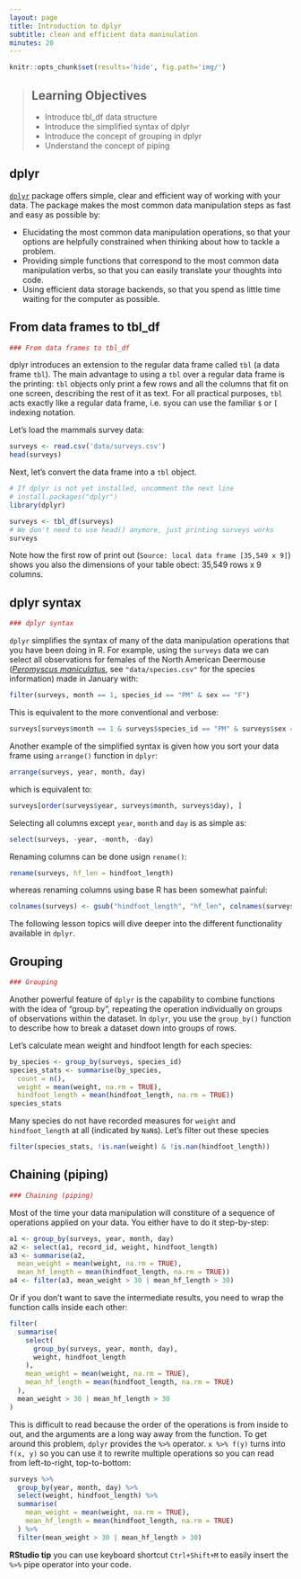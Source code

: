 ```yaml
---
layout: page
title: Introduction to dplyr
subtitle: clean and efficient data maninulation
minutes: 20
---
```

  
```r
knitr::opts_chunk$set(results='hide', fig.path='img/')
```

> ## Learning Objectives
>
> * Introduce tbl_df data structure
> * Introduce the simplified syntax of dplyr
> * Introduce the concept of grouping in dplyr
> * Understand the concept of piping

## dplyr

[`dplyr`](https://github.com/hadley/dplyr) package offers simple, clear and 
efficient way of working with your data. The package makes the most common data
manipulation steps as fast and easy as possible by:

* Elucidating the most common data manipulation operations, so that your
  options are helpfully constrained when thinking about how to tackle a
  problem.
* Providing simple functions that correspond to the most common
  data manipulation verbs, so that you can easily translate your thoughts
  into code.
* Using efficient data storage backends, so that you spend as little time
  waiting for the computer as possible.

## From data frames to tbl_df 

```r
### From data frames to tbl_df
```

dplyr introduces an extension to the regular data frame called `tbl` (a data
frame `tbl`). The main advantage to using a `tbl` over a regular data frame 
is the printing: `tbl` objects only print a few rows and all the columns that 
fit on one screen, describing the rest of it as text. For all practical 
purposes, `tbl` acts exactly like a regular data frame, i.e. syou can use the 
familiar `$` or `[` indexing notation.

Let's load the mammals survey data:

```r
surveys <- read.csv('data/surveys.csv')
head(surveys)
```

Next, let's convert the data frame into a `tbl` object.

```r
# If dplyr is not yet installed, uncomment the next line
# install.packages("dplyr")
library(dplyr)

surveys <- tbl_df(surveys)
# We don't need to use head() anymore, just printing surveys works
surveys
```

Note how the first row of print out (`Source: local data frame [35,549 x 9]`)
shows you also the dimensions of your table obect: 35,549 rows x 9 columns.

## dplyr syntax

```r
### dplyr syntax
```

`dplyr` simplifies the syntax of many of the data manipulation operations that
you have been doing in R. For example, using the `surveys` data we can select 
all observations for females of the North American Deermouse 
([*Peromyscus maniculatus*](https://en.wikipedia.org/wiki/Peromyscus_maniculatus), 
see `"data/species.csv"` for the species information) made in January with:

```r
filter(surveys, month == 1, species_id == "PM" & sex == "F")
```

This is equivalent to the more conventional and verbose:

```r
surveys[surveys$month == 1 & surveys$species_id == "PM" & surveys$sex == "F", ]
```

Another example of the simplified syntax is given how you sort your data frame
using `arrange()` function in `dplyr`:

```r
arrange(surveys, year, month, day)
```

which is equivalent to:

```r
surveys[order(surveys$year, surveys$month, surveys$day), ]
```

Selecting all columns except `year`, `month` and `day` is as simple as:

```r
select(surveys, -year, -month, -day)
```

Renaming columns can be done usign `rename()`:

```r
rename(surveys, hf_len = hindfoot_length)
```

whereas renaming columns using base R has been somewhat painful:

```r
colnames(surveys) <- gsub("hindfoot_length", "hf_len", colnames(surveys))
```

The following lesson topics will dive deeper into the different functionality
available in `dplyr`.

## Grouping

```r
### Grouping
```

Another powerful feature of `dplyr` is the capability to combine functions
with the idea of "group by", repeating the operation individually on groups of 
observations within the dataset. In `dplyr`, you use the `group_by()` function 
to describe how to break a dataset down into groups of rows.

Let's calculate mean weight and hindfoot length for each species:

```r
by_species <- group_by(surveys, species_id)
species_stats <- summarise(by_species,
  count = n(),
  weight = mean(weight, na.rm = TRUE),
  hindfoot_length = mean(hindfoot_length, na.rm = TRUE))
species_stats
```

Many species do not have recorded measures for `weight` and `hindfoot_length` at 
all (indicated by `NaN`s). Let's filter out these species

```r
filter(species_stats, !is.nan(weight) & !is.nan(hindfoot_length))
```


## Chaining (piping)

```r
### Chaining (piping)
```

Most of the time your data manipulation will constiture of a sequence of 
operations applied on your data. You either have to do it step-by-step:

```r
a1 <- group_by(surveys, year, month, day)
a2 <- select(a1, record_id, weight, hindfoot_length)
a3 <- summarise(a2,
  mean_weight = mean(weight, na.rm = TRUE),
  mean_hf_length = mean(hindfoot_length, na.rm = TRUE))
a4 <- filter(a3, mean_weight > 30 | mean_hf_length > 30)
```

Or if you don't want to save the intermediate results, you need to wrap the 
function calls inside each other:

```r
filter(
  summarise(
    select(
      group_by(surveys, year, month, day),
      weight, hindfoot_length
    ),
    mean_weight = mean(weight, na.rm = TRUE),
    mean_hf_length = mean(hindfoot_length, na.rm = TRUE)
  ),
  mean_weight > 30 | mean_hf_length > 30
)
```

This is difficult to read because the order of the operations is from inside to 
out, and the arguments are a long way away from the function. To get around this 
problem, `dplyr` provides the `%>%` operator. `x %>% f(y)` turns into `f(x, y)` 
so you can use it to rewrite multiple operations so you can read from 
left-to-right, top-to-bottom:

```r
surveys %>%
  group_by(year, month, day) %>%
  select(weight, hindfoot_length) %>%
  summarise(
    mean_weight = mean(weight, na.rm = TRUE),
    mean_hf_length = mean(hindfoot_length, na.rm = TRUE)
  ) %>%
  filter(mean_weight > 30 | mean_hf_length > 30)
```

**RStudio tip** you can use keyboard shortcut `Ctrl+Shift+M` to easily insert 
the `%>%` pipe operator into your code.
